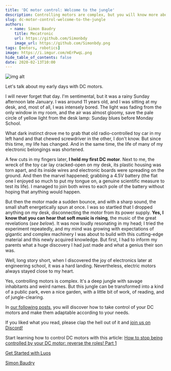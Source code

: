 ```yaml
---
title: 'DC motor control: Welcome to the jungle'
description: Controlling motors are complex, but you will know more about direction control, voltage, PWM, speed control, etc., with our several articles.
slug: dc-motor-control-welcome-to-the-jungle
authors:
  - name: Simon Baudry
    title: Mecatronic 
    url: https://github.com/Simonbdy
    image_url: https://github.com/Simonbdy.png
tags: [motors, robotics]
image: https://i.imgur.com/mErPwqL.png
hide_table_of_contents: false
date: 2020-02-13T10:00
---
```


![img alt](/img/blog/2.png)

Let's talk about my early days with DC motors.

<!--truncate-->

I will never forget that day. I'm sentimental, but it was a rainy Sunday afternoon late January. I was around 11 years old, and I was sitting at my desk, and, most of all, I was intensely bored. The light was fading from the only window in my room, and the air was almost gloomy, save the pale circle of yellow light from the desk lamp: Sunday blues before Monday School.

What dark instinct drove me to grab that old radio-controlled toy car in my left hand and that chewed screwdriver in the other, I don't know. But since this time, my life has changed. And in the same time, the life of many of my electronic belongings was shortened.

A few cuts in my fingers later, **I held my first DC motor**. Next to me, the wreck of the toy car lay cracked-open on my desk, its plastic housing was torn apart, and its inside wires and electronic boards were spreading on the ground. And then the marvel happened; grabbing a 4.5V battery (the flat one I enjoyed so much to put my tongue on, a genuine scientific measure to test its life). I managed to join both wires to each pole of the battery without hoping that anything would happen.

But then the motor made a sudden bounce, and with a sharp sound, the small shaft energetically spun at once. I was so startled that I dropped anything on my desk, disconnecting the motor from its power supply. **Yes, I know that you can hear that soft music is rising**, the music of the great revelations (_see below_). It was now loudly resonating in my head; I tried the experiment repeatedly, and my mind was growing with expectations of gigantic and complex machinery I was about to build with this cutting-edge material and this newly acquired knowledge. But first, I had to inform my parents what a huge discovery I had just made and what a genius their son was.

Well, long story short, when I discovered the joy of electronics later at engineering school, it was a hard landing. Nevertheless, electric motors always stayed close to my heart.

Yes, controlling motors is complex. It's a deep jungle with savage inhabitants and weird names. But this jungle can be transformed into a kind of a public park, even a nice garden, with a little bit of work, of reading, and of jungle-clearing.

In [our following posts](https://www.luos.io/blog/how-to-stop-being-controlled-by-your-dc-motor-reverse-the-roles), you will discover how to take control of your DC motors and make them adaptable according to your needs.

If you liked what you read, please clap the hell out of it and <a rel="external nofollow" href="https://discord.gg/luos" target="_blank">join us on Discord!</a>

Start learning how to control DC motors with this article: [How to stop being controlled by your DC motor: reverse the roles! Part 1](https://www.luos.io/blog/how-to-stop-being-controlled-by-your-dc-motor-reverse-the-roles)

[Get Started with Luos](https://docs.luos.io/tutorials/get-started)

<a rel="external nofollow" href="https://github.com/Simonbdy" target="_blank">Simon Baudry</a>